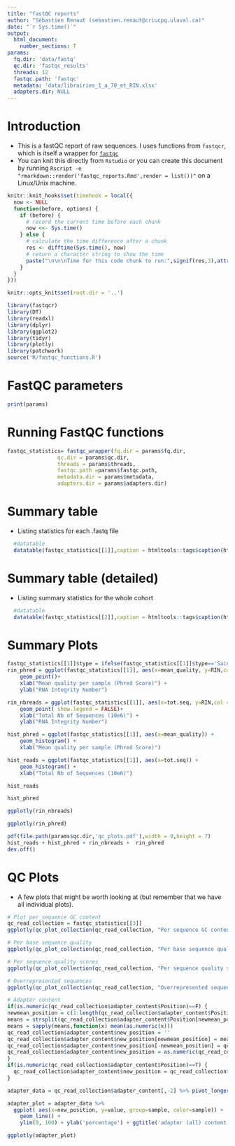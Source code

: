 ---
title: "fastQC reports"
author: "Sébastien Renaut (sebastien.renaut@criucpq.ulaval.ca)"
date: "`r Sys.time()`"
output:
  html_document:
    number_sections: T
params:
  fq.dir: 'data/fastq'
  qc.dir: 'fastqc_results'
  threads: 12
  fastqc.path: 'fastqc' 
  metadata: 'data/librairies_1_a_70_et_RIN.xlsx'
  adapters.dir: NULL
---


# Introduction  
* This is a fastQC report of raw sequences. I uses functions from `fastqcr`, which is itself a wrapper for [`fastqc`](https://www.bioinformatics.babraham.ac.uk/projects/fastqc/)
* You can knit this directly from `Rstudio` or you can create this document by running `Rscript -e "rmarkdown::render('fastqc_reports.Rmd',render = list())"` on a Linux/Unix machine. 

 
```{r, timehook,echo=F}
knitr::knit_hooks$set(timehook = local({
  now <- NULL
  function(before, options) {
    if (before) {
      # record the current time before each chunk
      now <<- Sys.time()
    } else {
      # calculate the time difference after a chunk
      res <- difftime(Sys.time(), now)
      # return a character string to show the time
      paste("\n\n\nTime for this code chunk to run:",signif(res,3),attr(res,'units'))
    }
  }
}))

knitr::opts_knit$set(root.dir = '..')
``` 

```{r, requirements,echo=TRUE,message =FALSE,warning =F}
library(fastqcr)
library(DT)
library(readxl)
library(dplyr)
library(ggplot2)
library(tidyr)
library(plotly)
library(patchwork)
source('R/fastqc_functions.R')
```

# FastQC parameters
```{r, parameters,message = T, echo =T}
print(params)
```

# Running FastQC functions
```{r, tables,message = T, eval = T, echo = T, timehook = T}
fastqc_statistics= fastqc_wrapper(fq.dir = params$fq.dir,
                qc.dir = params$qc.dir,
                threads = params$threads,
                fastqc.path =params$fastqc.path,
                metadata.dir = params$metadata,
                adapters.dir = params$adapters.dir)
```

# Summary table
  * Listing statistics for each .fastq file
```{r, summary_tables,echo = F}
  
  #datatable 
  datatable(fastqc_statistics[[1]],caption = htmltools::tags$caption(htmltools::strong("Summary statistics"), style="color:darkred"))
``` 


# Summary table (detailed)
  * Listing summary statistics for the whole cohort
```{r, summary_detailed,echo = F}
  #datatable
  datatable(fastqc_statistics[[2]],caption = htmltools::tags$caption(htmltools::strong("Summary statistics (detailed)"), style="color:darkred"))
```

# Summary Plots 
```{r, summary,echo =F,fig.show="hold",out.width="50%"}
fastqc_statistics[[1]]$type = ifelse(fastqc_statistics[[1]]$type=='Sain','Normal','Tumor')
rin_phred = ggplot(fastqc_statistics[[1]], aes(x=mean_quality, y=RIN,col = type)) + 
    geom_point()+
    xlab("Mean quality per sample (Phred Score)") +
    ylab("RNA Integrity Number") 

rin_nbreads = ggplot(fastqc_statistics[[1]], aes(x=tot.seq, y=RIN,col = type)) + 
    geom_point( show.legend = FALSE)+
    xlab("Total Nb of Sequences (10e6)") +
    ylab("RNA Integrity Number") 

hist_phred = ggplot(fastqc_statistics[[1]], aes(x=mean_quality)) +
    geom_histogram() + 
    xlab("Mean quality per sample (Phred Score)")

hist_reads = ggplot(fastqc_statistics[[1]], aes(x=tot.seq)) +
    geom_histogram() + 
    xlab("Total Nb of Sequences (10e6)")

hist_reads

hist_phred

ggplotly(rin_nbreads)

ggplotly(rin_phred)

pdf(file.path(params$qc.dir,'qc_plots.pdf'),width = 9,height = 7)
hist_reads + hist_phred + rin_nbreads +  rin_phred 
dev.off()


```


# QC Plots
 * A few plots that might be worth looking at (but remember that we have all individual plots).
```{r, plots,timehook =T,fig.width = 11, echo=F}
# Plot per sequence GC content
qc_read_collection = fastqc_statistics[[3]]
ggplotly(qc_plot_collection(qc_read_collection, "Per sequence GC content"))

# Per base sequence quality
ggplotly(qc_plot_collection(qc_read_collection, "Per base sequence quality"))

# Per sequence quality scores
ggplotly(qc_plot_collection(qc_read_collection, "Per sequence quality scores"))

# Overrepresented sequences
ggplotly(qc_plot_collection(qc_read_collection, "Overrepresented sequences"))

# Adapter content
if(is.numeric(qc_read_collection$adapter_content$Position)==F) {
newmean_position = c(1:length(qc_read_collection$adapter_content$Position))[regexpr('-',qc_read_collection$adapter_content$Position,fixed = T)>0]
means = strsplit(qc_read_collection$adapter_content$Position[newmean_position],'-')
means = sapply(means,function(x) mean(as.numeric(x)))
qc_read_collection$adapter_content$new_position = ''
qc_read_collection$adapter_content$new_position[newmean_position] = means
qc_read_collection$adapter_content$new_position[-newmean_position] = qc_read_collection$adapter_content$Position[-newmean_position]
qc_read_collection$adapter_content$new_position = as.numeric(qc_read_collection$adapter_content$new_position)
}
if(is.numeric(qc_read_collection$adapter_content$Position)==T) {
  qc_read_collection$adapter_content$new_position = qc_read_collection$adapter_content$Position
}

adapter_data = qc_read_collection$adapter_content[,-2] %>% pivot_longer(cols = !c(sample,new_position))

adapter_plot = adapter_data %>%
  ggplot( aes(x=new_position, y=value, group=sample, color=sample)) +
    geom_line() +
    ylim(0, 100) + ylab('percentage') + ggtitle('adapter (all) content')

ggplotly(adapter_plot)

```